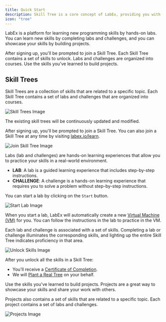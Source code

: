 ```yaml
---
title: Quick Start
description: Skill Tree is a core concept of LabEx, providing you with a systematic and intelligent learning experience.
icon: "tree"
---
```


LabEx is a platform for learning new programming skills by hands-on labs. You can learn new skills by completing labs and challenges, and you can showcase your skills by building projects.

<CardGroup cols={2}>
<Card title="JOIN SKILLTREE" icon="square-1">
After signing up, you'll be prompted to join a Skill Tree.
</Card>
<Card title="UNLOCK SKILLS" icon="square-2">
Each Skill Tree contains a set of skills to unlock.
</Card>
<Card title="LEARN COURSES" icon="square-3">
Labs and challenges are organized into courses.
</Card>
<Card title="BUILD PROJECTS" icon="square-4">
Use the skills you've learned to build projects.
</Card>
</CardGroup>

## Skill Trees

Skill Trees are a collection of skills that are related to a specific topic. Each Skill Tree contains a set of labs and challenges that are organized into courses.

![Skill Trees Image](/images/skill-trees-list.png)

<Tip>The existing skill trees will be continuously updated and modified.</Tip>

<Steps>
<Step title="Join a Skill Tree">

After signing up, you'll be prompted to join a Skill Tree. You can also join a Skill Tree at any time by visiting [labex.io/learn](https://labex.io/learn).

![Join Skill Tree Image](/images/join-skill-tree.png)

</Step>

<Step title="Learn Labs">

Labs (lab and challenges) are hands-on learning experiences that allow you to practice your skills in a real-world environment.

- **LAB**: A lab is a guided learning experience that includes step-by-step instructions.
- **CHALLENGE**: A challenge is a hands-on learning experience that requires you to solve a problem without step-by-step instructions.

You can start a lab by clicking on the `Start` button.

![Start Lab Image](/images/start-lab.png)

When you start a lab, LabEx will automatically create a new [Virtual Machine (VM)](/using-labex/virtual-machine.mdx) for you. You can follow the instructions in the lab to practice in the VM.

</Step>

<Step title="Unlock Skills">

Each lab and challenge is associated with a set of skills. Completing a lab or challenge illuminates the corresponding skills, and lighting up the entire Skill Tree indicates proficiency in that area.

![Unlock Skills Image](/images/unlock-skills.png)

After you unlock all the skills in a Skill Tree:

- You'll receive a [Certificate of Completion](/labex-pro/certificates-of-completion).
- We will [Plant a Real Tree](/using-labex/green-learn-program) on your behalf.

</Step>

<Step title="Build Projects">

Use the skills you've learned to build projects. Projects are a great way to showcase your skills and share your work with others.

Projects also contains a set of skills that are related to a specific topic. Each project contains a set of labs and challenges.

![Projects Image](/images/projects-list.png)

</Step>
</Steps>
